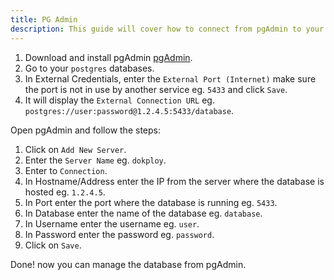 ```yaml
---
title: PG Admin
description: This guide will cover how to connect from pgAdmin to your postgres databases in dokploy.
---
```


1. Download and install pgAdmin [pgAdmin](https://www.pgadmin.org/download/).
2. Go to your `postgres` databases.
3. In External Credentials, enter the `External Port (Internet)` make sure the port is not in use by another service eg. `5433` and click `Save`.
4. It will display the `External Connection URL` eg. `postgres://user:password@1.2.4.5:5433/database`.


Open pgAdmin and follow the steps:

1. Click on `Add New Server`.
2. Enter the `Server Name` eg. `dokploy`.
3. Enter to `Connection`.
4. In Hostname/Address enter the IP from the server where the database is hosted eg. `1.2.4.5`.
5. In Port enter the port where the database is running eg. `5433`.
6. In Database enter the name of the database eg. `database`.
7. In Username enter the username eg. `user`.
8. In Password enter the password eg. `password`.
9. Click on `Save`.

Done! now you can manage the database from pgAdmin.